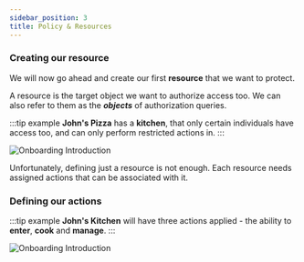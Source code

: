 ```yaml
---
sidebar_position: 3
title: Policy & Resources
---
```


### Creating our resource

We will now go ahead and create our first **resource** that we want to protect.

A resource is the target object we want to authorize access too. We can also refer to them as the **_objects_** of
authorization queries.

:::tip example
**John's Pizza** has a **kitchen**, that only certain individuals have access too, and can only perform restricted actions in.
:::

![Onboarding Introduction](/img/updated/onboarding/3.png)

Unfortunately, defining just a resource is not enough. Each resource needs assigned actions that can be associated with it.

### Defining our actions

:::tip example
**John's Kitchen** will have three actions applied - the ability to **enter**, **cook** and **manage**.
:::

![Onboarding Introduction](/img/updated/onboarding/4.png)

